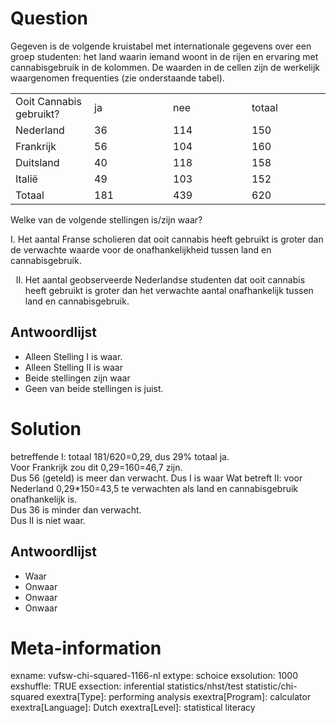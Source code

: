 Question
========
Gegeven is de volgende kruistabel met internationale gegevens over een groep studenten: het land waarin iemand woont in de rijen en ervaring met cannabisgebruik in de kolommen. De waarden in de cellen zijn de werkelijk waargenomen frequenties (zie onderstaande tabel).  
  

<table class="tvcss_2 tvcss_3"> <colgroup> <col style="width: 25%" /> <col style="width: 25%" /> <col style="width: 25%" /> <col style="width: 25%" /> </colgroup> <tbody> <tr class="odd"> <td class="tvcss_4">Ooit Cannabis gebruikt? <br /> </td> <td class="tvcss_5">ja<br /> </td> <td class="tvcss_6">nee<br /> </td> <td class="tvcss_7">totaal<br /> </td> </tr> <tr class="even"> <td class="tvcss_4">Nederland<br /> </td> <td class="tvcss_5">36<br /> </td> <td class="tvcss_6">114<br /> </td> <td class="tvcss_7">150<br /> </td> </tr> <tr class="odd"> <td class="tvcss_4">Frankrijk<br /> </td> <td class="tvcss_5">56<br /> </td> <td class="tvcss_6">104<br /> </td> <td class="tvcss_7">160<br /> </td> </tr> <tr class="even"> <td class="tvcss_4">Duitsland<br /> </td> <td class="tvcss_5">40<br /> </td> <td class="tvcss_6">118<br /> </td> <td class="tvcss_7">158<br /> </td> </tr> <tr class="odd"> <td class="tvcss_4">Italië<br /> </td> <td class="tvcss_5">49<br /> </td> <td class="tvcss_6">103<br /> </td> <td class="tvcss_7">152<br /> </td> </tr> <tr class="even"> <td class="tvcss_4">Totaal<br /> </td> <td class="tvcss_5">181<br /> </td> <td class="tvcss_6">439<br /> </td> <td class="tvcss_7">620<br /> </td> </tr> </tbody> </table>

  
Welke van de volgende stellingen is/zijn waar?  
  
I. Het aantal Franse scholieren dat ooit cannabis heeft gebruikt is groter dan de verwachte waarde voor de onafhankelijkheid tussen land en cannabisgebruik.  
  
II. Het aantal geobserveerde Nederlandse studenten dat ooit cannabis heeft gebruikt is groter dan het verwachte aantal onafhankelijk tussen land en cannabisgebruik.

Antwoordlijst
----------
* Alleen Stelling I is waar.
* Alleen Stelling II is waar
* Beide stellingen zijn waar
* Geen van beide stellingen is juist.

Solution
========

betreffende I: totaal 181/620=0,29, dus 29% totaal ja.  
Voor Frankrijk zou dit 0,29=160=46,7 zijn.  
Dus 56 (geteld) is meer dan verwacht. Dus I is waar  Wat betreft II: voor Nederland 0,29*150=43,5 te verwachten als land en cannabisgebruik onafhankelijk is.  
Dus 36 is minder dan verwacht.  
Dus II is niet waar.

Antwoordlijst
----------
* Waar
* Onwaar
* Onwaar
* Onwaar

Meta-information
================
exname: vufsw-chi-squared-1166-nl
extype: schoice
exsolution: 1000
exshuffle: TRUE
exsection: inferential statistics/nhst/test statistic/chi-squared
exextra[Type]: performing analysis
exextra[Program]: calculator
exextra[Language]: Dutch
exextra[Level]: statistical literacy

